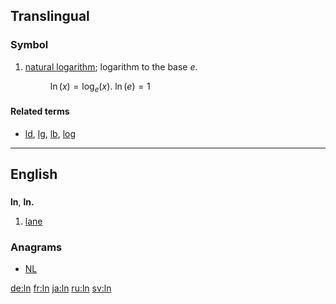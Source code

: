 ==Translingual==

===Symbol===
{{head|mul|symbol}}

# {{mathematics|lang=mul}} [[natural logarithm]]; logarithm to the base <math>e</math>.
#: <math>\ln(x) = \log_{e}(x)</math>. <math> \ln(e) = 1 </math>

====Related terms====
* [[ld]], [[lg]], [[lb]], [[log]]

----

==English==

==={{abbreviation}}===
'''ln''', '''ln.'''

# [[lane]]

===Anagrams===
* [[NL#English|NL]]

[[de:ln]]
[[fr:ln]]
[[ja:ln]]
[[ru:ln]]
[[sv:ln]]